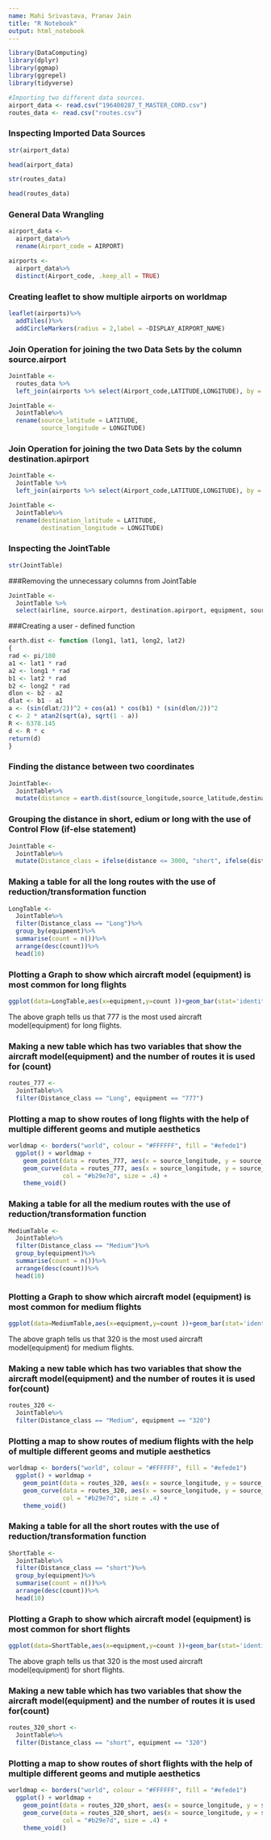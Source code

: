 ```yaml
---
name: Mahi Srivastava, Pranav Jain
title: "R Notebook"
output: html_notebook
---
```


```r
library(DataComputing)
library(dplyr)
library(ggmap)
library(ggrepel)
library(tidyverse)

#Importing two different data sources.
airport_data <- read.csv("196400287_T_MASTER_CORD.csv")
routes_data <- read.csv("routes.csv")
```

### Inspecting Imported Data Sources
```r
str(airport_data)
```

```r
head(airport_data)
```

```r
str(routes_data)
```

```r
head(routes_data)
```

### General Data Wrangling 
```r
airport_data <-
  airport_data%>%
  rename(Airport_code = AIRPORT)
```

```r
airports <-
  airport_data%>%
  distinct(Airport_code, .keep_all = TRUE)
```

### Creating leaflet to show multiple airports on worldmap
```r
leaflet(airports)%>%
  addTiles()%>%
  addCircleMarkers(radius = 2,label = ~DISPLAY_AIRPORT_NAME)
```


### Join Operation for joining the two Data Sets by the column source.airport
```r
JointTable <-
  routes_data %>%
  left_join(airports %>% select(Airport_code,LATITUDE,LONGITUDE), by = c("source.airport" = "Airport_code"))
```

```r
JointTable <-
  JointTable%>%
  rename(source_latitude = LATITUDE,
         source_longitude = LONGITUDE)
```

### Join Operation for joining the two Data Sets by the column destination.apirport
```r
JointTable <-
  JointTable %>%
  left_join(airports %>% select(Airport_code,LATITUDE,LONGITUDE), by = c("destination.apirport" = "Airport_code"))
```

```r
JointTable <-
  JointTable%>%
  rename(destination_latitude = LATITUDE,
         destination_longitude = LONGITUDE)
```

### Inspecting the JointTable
```r
str(JointTable)
```

###Removing the unnecessary columns from JointTable
```r
JointTable <-
  JointTable %>%
  select(airline, source.airport, destination.apirport, equipment, source_latitude, source_longitude, destination_latitude, destination_longitude)
```


###Creating a user - defined function
```r
earth.dist <- function (long1, lat1, long2, lat2)
{
rad <- pi/180
a1 <- lat1 * rad
a2 <- long1 * rad
b1 <- lat2 * rad
b2 <- long2 * rad
dlon <- b2 - a2
dlat <- b1 - a1
a <- (sin(dlat/2))^2 + cos(a1) * cos(b1) * (sin(dlon/2))^2
c <- 2 * atan2(sqrt(a), sqrt(1 - a))
R <- 6378.145
d <- R * c
return(d)
}
```

### Finding the distance between two coordinates
```r
JointTable<-
  JointTable%>%
  mutate(distance = earth.dist(source_longitude,source_latitude,destination_longitude,destination_latitude))
```

### Grouping the distance in short, edium or long with the use of Control Flow (if-else statement)
```r
JointTable <-
  JointTable%>%
  mutate(Distance_class = ifelse(distance <= 3000, "short", ifelse(distance >3000 & distance <= 9000, "Medium", "Long")))
```

### Making a table for all the long routes with the use of reduction/transformation function
```r
LongTable <-
  JointTable%>%
  filter(Distance_class == "Long")%>%
  group_by(equipment)%>%
  summarise(count = n())%>%
  arrange(desc(count))%>%
  head(10)
```

### Plotting a Graph to show which aircraft model (equipment) is most common for long flights 
```r
ggplot(data=LongTable,aes(x=equipment,y=count ))+geom_bar(stat='identity',position='stack', width=.9)
```

The above graph tells us that 777 is the most used aircraft model(equipment) for long flights. 

### Making a new table which has two variables that show the aircraft model(equipment) and the number of routes it is used for (count)
```r
routes_777 <- 
  JointTable%>%
  filter(Distance_class == "Long", equipment == "777")
```

### Plotting a map to show routes of long flights with the help of multiple different geoms and mutiple aesthetics
```r
worldmap <- borders("world", colour = "#FFFFFF", fill = "#efede1") 
  ggplot() + worldmap + 
    geom_point(data = routes_777, aes(x = source_longitude, y = source_latitude), col = "#970027") + 
    geom_curve(data = routes_777, aes(x = source_longitude, y = source_latitude, xend = destination_longitude, yend = destination_latitude), 
               col = "#b29e7d", size = .4) + 
    theme_void()
```


### Making a table for all the medium routes with the use of reduction/transformation function
```r
MediumTable <-
  JointTable%>%
  filter(Distance_class == "Medium")%>%
  group_by(equipment)%>%
  summarise(count = n())%>%
  arrange(desc(count))%>%
  head(10)
```

### Plotting a Graph to show which aircraft model (equipment) is most common for medium flights
```r
ggplot(data=MediumTable,aes(x=equipment,y=count ))+geom_bar(stat='identity',position='stack', width=.9)
```
The above graph tells us that 320 is the most used aircraft model(equipment) for medium flights.

### Making a new table which has two variables that show the aircraft model(equipment) and the number of routes it is used for(count)
```r
routes_320 <- 
  JointTable%>%
  filter(Distance_class == "Medium", equipment == "320")
```

### Plotting a map to show routes of medium flights with the help of multiple different geoms and mutiple aesthetics
```r
worldmap <- borders("world", colour = "#FFFFFF", fill = "#efede1") 
  ggplot() + worldmap + 
    geom_point(data = routes_320, aes(x = source_longitude, y = source_latitude), col = "#970027") + 
    geom_curve(data = routes_320, aes(x = source_longitude, y = source_latitude, xend = destination_longitude, yend = destination_latitude), 
               col = "#b29e7d", size = .4) + 
    theme_void()
```

### Making a table for all the short routes with the use of reduction/transformation function
```r
ShortTable <-
  JointTable%>%
  filter(Distance_class == "short")%>%
  group_by(equipment)%>%
  summarise(count = n())%>%
  arrange(desc(count))%>%
  head(10)
```

### Plotting a Graph to show which aircraft model (equipment) is most common for short flights
```r
ggplot(data=ShortTable,aes(x=equipment,y=count ))+geom_bar(stat='identity',position='stack', width=.9)
```

The above graph tells us that 320 is the most used aircraft model(equipment) for short flights.

### Making a new table which has two variables that show the aircraft model(equipment) and the number of routes it is used for(count)
```r
routes_320_short <- 
  JointTable%>%
  filter(Distance_class == "short", equipment == "320")
```

### Plotting a map to show routes of short flights with the help of multiple different geoms and mutiple aesthetics
```r
worldmap <- borders("world", colour = "#FFFFFF", fill = "#efede1") 
  ggplot() + worldmap + 
    geom_point(data = routes_320_short, aes(x = source_longitude, y = source_latitude), col = "#970027") + 
    geom_curve(data = routes_320_short, aes(x = source_longitude, y = source_latitude, xend = destination_longitude, yend = destination_latitude), 
               col = "#b29e7d", size = .4) + 
    theme_void()
```

